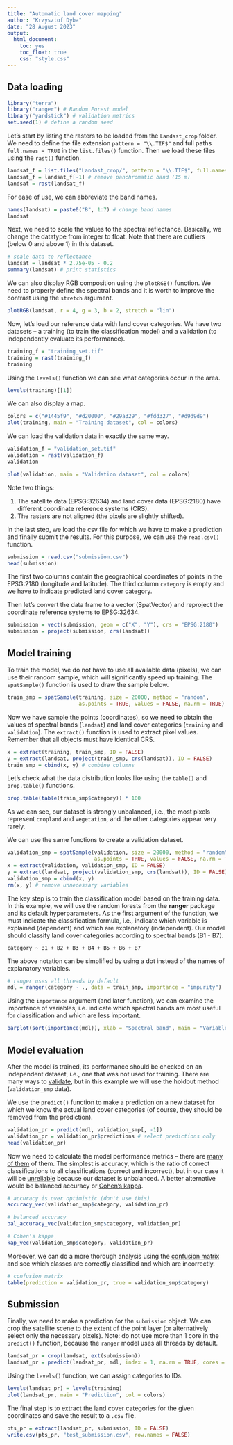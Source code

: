 ```yaml
---
title: "Automatic land cover mapping"
author: "Krzysztof Dyba"
date: "28 August 2023"
output:
  html_document:
    toc: yes
    toc_float: true
    css: "style.css"
---
```


## Data loading

```r
library("terra")
library("ranger") # Random Forest model
library("yardstick") # validation metrics
set.seed(1) # define a random seed
```

Let's start by listing the rasters to be loaded from the `Landast_crop` folder.
We need to define the file extension `pattern = "\\.TIF$"` and full paths
`full.names = TRUE` in the `list.files()` function. Then we load these files
using the `rast()` function.

```r
landsat_f = list.files("Landast_crop/", pattern = "\\.TIF$", full.names = TRUE)
landsat_f = landsat_f[-1] # remove panchromatic band (15 m)
landsat = rast(landsat_f)
```

For ease of use, we can abbreviate the band names.

```r
names(landsat) = paste0("B", 1:7) # change band names
landsat
```

Next, we need to scale the values to the spectral reflectance. Basically,
we change the datatype from integer to float. Note that there are outliers
(below 0 and above 1) in this dataset.

```r
# scale data to reflectance
landsat = landsat * 2.75e-05 - 0.2
summary(landsat) # print statistics
```

We can also display RGB composition using the `plotRGB()` function. We need to
properly define the spectral bands and it is worth to improve the contrast
using the `stretch` argument.

```r
plotRGB(landsat, r = 4, g = 3, b = 2, stretch = "lin")
```

Now, let's load our reference data with land cover categories. We have two
datasets -- a training (to train the classification model) and a validation
(to independently evaluate its performance).

```r
training_f = "training_set.tif"
training = rast(training_f)
training
```

Using the `levels()` function we can see what categories occur in the area.

```r
levels(training)[[1]]
```

We can also display a map.

```r
colors = c("#1445f9", "#d20000", "#29a329", "#fdd327", "#d9d9d9")
plot(training, main = "Training dataset", col = colors)
```

We can load the validation data in exactly the same way.

```r
validation_f = "validation_set.tif"
validation = rast(validation_f)
validation
```

```r
plot(validation, main = "Validation dataset", col = colors)
```

Note two things:

1. The satellite data (EPSG:32634) and land cover data (EPSG:2180) have
different coordinate reference systems (CRS).
2. The rasters are not aligned (the pixels are slightly shifted).

In the last step, we load the csv file for which we have to make a prediction
and finally submit the results. For this purpose, we can use the `read.csv()`
function.

```r
submission = read.csv("submission.csv")
head(submission)
```

The first two columns contain the geographical coordinates of points in the
EPSG:2180 (longitude and latitude). The third column `category` is empty and
we have to indicate predicted land cover category.

Then let's convert the data frame to a vector (SpatVector) and reproject
the coordinate reference systems to EPSG:32634.

```r
submission = vect(submission, geom = c("X", "Y"), crs = "EPSG:2180")
submission = project(submission, crs(landsat))
```

## Model training

To train the model, we do not have to use all available data (pixels), we can
use their random sample, which will significantly speed up training.
The `spatSample()` function is used to draw the sample below.

```r
train_smp = spatSample(training, size = 20000, method = "random",
                       as.points = TRUE, values = FALSE, na.rm = TRUE)
```

Now we have sample the points (coordinates), so we need to obtain the
values of spectral bands (`landsat`) and land cover categories (`training`
and `validation`). The `extract()` function is used to extract pixel values.
Remember that all objects must have identical CRS.

```r
x = extract(training, train_smp, ID = FALSE)
y = extract(landsat, project(train_smp, crs(landsat)), ID = FALSE)
train_smp = cbind(x, y) # combine columns
```

Let's check what the data distribution looks like using the `table()` and 
`prop.table()` functions.

```r
prop.table(table(train_smp$category)) * 100
```

As we can see, our dataset is strongly unbalanced, i.e., the most pixels
represent `cropland` and `vegetation`, and the other categories appear very
rarely.

We can use the same functions to create a validation dataset.

```r
validation_smp = spatSample(validation, size = 20000, method = "random",
                            as.points = TRUE, values = FALSE, na.rm = TRUE)
x = extract(validation, validation_smp, ID = FALSE)
y = extract(landsat, project(validation_smp, crs(landsat)), ID = FALSE)
validation_smp = cbind(x, y)
rm(x, y) # remove unnecessary variables
```

The key step is to train the classification model based on the training data.
In this example, we will use the random forests from the **ranger** package
and its default hyperparameters. As the first argument of the function, we must
indicate the classification formula, i.e., indicate which variable is explained
(dependent) and which are explanatory (independent). Our model should classify
land cover categories according to spectral bands (B1 - B7).

```
category ~ B1 + B2 + B3 + B4 + B5 + B6 + B7
```

The above notation can be simplified by using a dot instead of the names of
explanatory variables.

```r
# ranger uses all threads by default
mdl = ranger(category ~ ., data = train_smp, importance = "impurity")
```

Using the `importance` argument (and later function), we can examine the
importance of variables, i.e. indicate which spectral bands are most useful
for classification and which are less important.

```r
barplot(sort(importance(mdl)), xlab = "Spectral band", main = "Variable importance")
```

## Model evaluation

After the model is trained, its performance should be checked on an independent
dataset, i.e., one that was not used for training. There are many ways to
[validate](https://en.wikipedia.org/wiki/Cross-validation_(statistics)), but
in this example we will use the holdout method (`validation_smp` data).

We use the `predict()` function to make a prediction on a new dataset for
which we know the actual land cover categories (of course, they should be
removed from the prediction).

```r
validation_pr = predict(mdl, validation_smp[, -1])
validation_pr = validation_pr$predictions # select predictions only
head(validation_pr)
```

Now we need to calculate the model performance metrics -- there are [many of them](https://en.wikipedia.org/wiki/Precision_and_recall) of them.
The simplest is accuracy, which is the ratio of correct classifications to
all classifications (correct and incorrect), but in our case it will be
[unreliable](https://en.wikipedia.org/wiki/Precision_and_recall#Imbalanced_data)
because our dataset is unbalanced. A better alternative would be balanced 
accuracy or [Cohen's kappa](https://en.wikipedia.org/wiki/Cohen%27s_kappa).

```r
# accuracy is over optimistic (don't use this)
accuracy_vec(validation_smp$category, validation_pr)

# balanced accuracy
bal_accuracy_vec(validation_smp$category, validation_pr)

# Cohen's kappa
kap_vec(validation_smp$category, validation_pr)
```

Moreover, we can do a more thorough analysis using the
[confusion matrix](https://en.wikipedia.org/wiki/Confusion_matrix) and see
which classes are correctly classified and which are incorrectly.

```r
# confusion matrix
table(prediction = validation_pr, true = validation_smp$category)
```

## Submission

Finally, we need to make a prediction for the `submission` object.
We can crop the satellite scene to the extent of the point layer
(or alternatively select only the necessary pixels). Note: do not use more
than 1 core in the `predict()` function, because the `ranger` model uses
all threads by default.

```r
landsat_pr = crop(landsat, ext(submission))
landsat_pr = predict(landsat_pr, mdl, index = 1, na.rm = TRUE, cores = 1)
```

Using the `levels()` function, we can assign categories to IDs.

```r
levels(landsat_pr) = levels(training)
plot(landsat_pr, main = "Prediction", col = colors)
```

The final step is to extract the land cover categories for the given coordinates
and save the result to a `.csv` file.

```r
pts_pr = extract(landsat_pr, submission, ID = FALSE)
write.csv(pts_pr, "test_submission.csv", row.names = FALSE)
```

